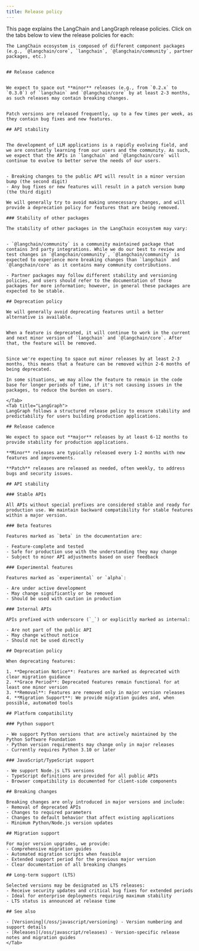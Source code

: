 ```yaml
---
title: Release policy
---
```



<AlphaCallout />

This page explains the LangChain and LangGraph release policies. Click on the tabs below to view the release policies for each:

<Tabs>
    <Tab title="LangChain">


    The LangChain ecosystem is composed of different component packages (e.g., `@langchain/core`, `langchain`, `@langchain/community`, partner packages, etc.)


    ## Release cadence


    We expect to space out **minor** releases (e.g., from `0.2.x` to `0.3.0`) of `langchain` and `@langchain/core` by at least 2-3 months, as such releases may contain breaking changes.


    Patch versions are released frequently, up to a few times per week, as they contain bug fixes and new features.

    ## API stability


    The development of LLM applications is a rapidly evolving field, and we are constantly learning from our users and the community. As such, we expect that the APIs in `langchain` and `@langchain/core` will continue to evolve to better serve the needs of our users.


    - Breaking changes to the public API will result in a minor version bump (the second digit)
    - Any bug fixes or new features will result in a patch version bump (the third digit)

    We will generally try to avoid making unnecessary changes, and will provide a deprecation policy for features that are being removed.

    ### Stability of other packages

    The stability of other packages in the LangChain ecosystem may vary:


    - `@langchain/community` is a community maintained package that contains 3rd party integrations. While we do our best to review and test changes in `@langchain/community`, `@langchain/community` is expected to experience more breaking changes than `langchain` and `@langchain/core` as it contains many community contributions.

    - Partner packages may follow different stability and versioning policies, and users should refer to the documentation of those packages for more information; however, in general these packages are expected to be stable.

    ## Deprecation policy

    We will generally avoid deprecating features until a better alternative is available.


    When a feature is deprecated, it will continue to work in the current and next minor version of `langchain` and `@langchain/core`. After that, the feature will be removed.


    Since we're expecting to space out minor releases by at least 2-3 months, this means that a feature can be removed within 2-6 months of being deprecated.

    In some situations, we may allow the feature to remain in the code base for longer periods of time, if it's not causing issues in the packages, to reduce the burden on users.

    </Tab>
    <Tab title="LangGraph">
    LangGraph follows a structured release policy to ensure stability and predictability for users building production applications.

    ## Release cadence

    We expect to space out **major** releases by at least 6-12 months to provide stability for production applications.

    **Minor** releases are typically released every 1-2 months with new features and improvements.

    **Patch** releases are released as needed, often weekly, to address bugs and security issues.

    ## API stability

    ### Stable APIs

    All APIs without special prefixes are considered stable and ready for production use. We maintain backward compatibility for stable features within a major version.

    ### Beta features

    Features marked as `beta` in the documentation are:

    - Feature-complete and tested
    - Safe for production use with the understanding they may change
    - Subject to minor API adjustments based on user feedback

    ### Experimental features

    Features marked as `experimental` or `alpha`:

    - Are under active development
    - May change significantly or be removed
    - Should be used with caution in production

    ### Internal APIs

    APIs prefixed with underscore (`_`) or explicitly marked as internal:

    - Are not part of the public API
    - May change without notice
    - Should not be used directly

    ## Deprecation policy

    When deprecating features:

    1. **Deprecation Notice**: Features are marked as deprecated with clear migration guidance
    2. **Grace Period**: Deprecated features remain functional for at least one minor version
    3. **Removal**: Features are removed only in major version releases
    4. **Migration Support**: We provide migration guides and, when possible, automated tools

    ## Platform compatibility

    ### Python support

    - We support Python versions that are actively maintained by the Python Software Foundation
    - Python version requirements may change only in major releases
    - Currently requires Python 3.10 or later

    ### JavaScript/TypeScript support

    - We support Node.js LTS versions
    - TypeScript definitions are provided for all public APIs
    - Browser compatibility is documented for client-side components

    ## Breaking changes

    Breaking changes are only introduced in major versions and include:
    - Removal of deprecated APIs
    - Changes to required parameters
    - Changes to default behavior that affect existing applications
    - Minimum Python/Node.js version updates

    ## Migration support

    For major version upgrades, we provide:
    - Comprehensive migration guides
    - Automated migration scripts when feasible
    - Extended support period for the previous major version
    - Clear documentation of all breaking changes

    ## Long-term support (LTS)

    Selected versions may be designated as LTS releases:
    - Receive security updates and critical bug fixes for extended periods
    - Ideal for enterprise deployments requiring maximum stability
    - LTS status is announced at release time

    ## See also

    - [Versioning](/oss/javascript/versioning) - Version numbering and support details
    - [Releases](/oss/javascript/releases) - Version-specific release notes and migration guides
    </Tab>
</Tabs>
